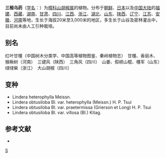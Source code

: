 {{Speciesbox
| taxon = Lindera obtusiloba
| image =LinderaObtusilobaLeaf.jpg
| binomial_authority = Bl.
| subdivision_ranks =[[变种|变种]]
| subdivision =
* 三桠乌药 ''L. o.'' var. ''obtusiloba''
* [[滇藏钓樟|滇藏钓樟]] ''L. o.'' var. ''heterophylla''
}}

'''三桠乌药'''（[[学名|学名]]：{{lang|la|''Lindera obtusiloba''}}）为[[樟科|樟科]][[山胡椒属|山胡椒属]]的植物。分布于[[朝鲜|朝鲜]]、[[日本|日本]]以及[[中国大陆|中国大陆]]的[[福建|福建]]、[[西藏|西藏]]、[[湖南|湖南]]、[[甘肃|甘肃]]、[[四川|四川]]、[[江西|江西]]、[[浙江|浙江]]、[[湖北|湖北]]、[[山东|山东]]、[[陕西|陕西]]、[[辽宁|辽宁]]、[[江苏|江苏]]、[[安徽|安徽]]、[[河南|河南]]等地，生长于海拔20米至3,000米的地区，多生长于山谷及密林灌丛中，目前尚未由人工引种栽培。

== 别名 ==
红叶甘橿（中国树木分类学、中国高等植物图鉴、秦岭植物志）　甘橿、香丽木、猴楸树（河南）　三键风（陕西）　三角风（四川）　山姜、假崂山棍、橿军（山东）　绿绿柴（浙江）　大山胡椒（四川）

== 变种 ==
* Lindera heterophylla Meissn.
* Lindera obtusiloba Bl. var. heterophylla (Meissn.) H. P. Tsui
* Lindera obtusiloba Bl. var. praetermissa (Grierson et Long) H. P. Tsui
* Lindera obtusiloba Bl. var. villosa (Bl.) Kitag.

== 参考文献 ==
<div class="references-small">
* {{cite web| url =http://www.bioinfo.cn/db05/KmzwSpecies.php?action=view&id=12027| title =三桠乌药（原变种）| work =《中国高等植物数据库全库》| publisher =中国科学院微生物研究所| author =昆明植物研究所| accessdate =2009-02-20| deadurl =yes| archiveurl =https://web.archive.org/web/20160305021752/http://www.bioinfo.cn/db05/KmzwSpecies.php?action=view&id=12027| archivedate =2016-03-05}}
</div>
{{Taxonbar|from=Q909285}}

[[Category:山胡椒属|S]]